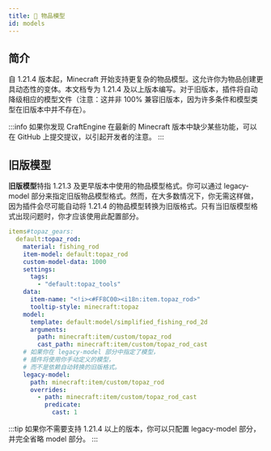 ```yaml
---
title: 🟰 物品模型
id: models
---
```



## 简介

自 1.21.4 版本起，Minecraft 开始支持更复杂的物品模型。这允许你为物品创建更具动态性的变体。本文档专为 1.21.4 及以上版本编写。对于旧版本，插件将自动降级相应的模型文件（注意：这并非 100% 兼容旧版本，因为许多条件和模型类型在旧版本中并不存在）。

<UrlCard
  url="../../getting_start/item_model_display"
  title="入门指南 | 教程"
  subtitle="🏹 物品模型展示"
/>

:::info
如果你发现 CraftEngine 在最新的 Minecraft 版本中缺少某些功能，可以在 GitHub 上提交提议，以引起开发者的注意。
:::

## 旧版模型

**旧版模型**特指 1.21.3 及更早版本中使用的物品模型格式。你可以通过 legacy-model 部分来指定旧版物品模型格式。然而，在大多数情况下，你无需这样做，因为插件会尽可能自动将 1.21.4 的物品模型转换为旧版格式。只有当旧版模型格式出现问题时，你才应该使用此配置部分。

```yaml
items#topaz_gears:
  default:topaz_rod:
    material: fishing_rod
    item-model: default:topaz_rod
    custom-model-data: 1000
    settings:
      tags:
        - "default:topaz_tools"
    data:
      item-name: "<!i><#FF8C00><i18n:item.topaz_rod>"
      tooltip-style: minecraft:topaz
    model:
      template: default:model/simplified_fishing_rod_2d
      arguments:
        path: minecraft:item/custom/topaz_rod
        cast_path: minecraft:item/custom/topaz_rod_cast
    # 如果你在 legacy-model 部分中指定了模型，
    # 插件将使用你手动定义的模型，
    # 而不是依赖自动转换的旧版格式。
    legacy-model:
      path: minecraft:item/custom/topaz_rod
      overrides:
        - path: minecraft:item/custom/topaz_rod_cast
          predicate: 
            cast: 1
```

:::tip
如果你不需要支持 1.21.4 以上的版本，你可以只配置 legacy-model 部分，并完全省略 model 部分。
:::